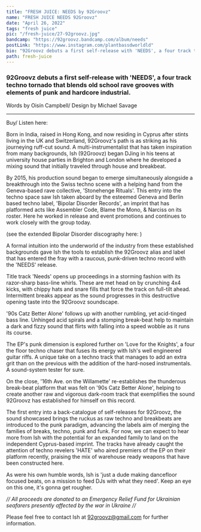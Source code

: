 ---
title: "FRESH JUICE: NEEDS by 92Groovz"
name: "FRESH JUICE NEEDS 92Groovz"
date: "April 26, 2022"
tags: "fresh juice"
pic: "/fresh-juice/27-92groovz.jpg"
bandcamp: "https://92groovz.bandcamp.com/album/needs"
postLink: "https://www.instagram.com/plantbassdworldld"
bio: "92Groovz debuts a first self-release with 'NEEDS', a four track techno tornado that blends old school rave grooves with elements of punk and hardcore industrial"
path: fresh-juice
---

### 92Groovz debuts a first self-release with 'NEEDS', a four track techno tornado that blends old school rave grooves with elements of punk and hardcore industrial.

<p className="smallText">Words by Oisín Campbell/ Design by Michael Savage</p>

<hr />

<BandCamp src="album=3336911341" />

Buy/ Listen here: <HoverLink url="92groovz.bandcamp.com/album/needs" external />

Born in India, raised in Hong Kong, and now residing in Cyprus after stints living in the UK and Switzerland, 92Groovz's path is as striking as his journeying ruff-cut sound. A multi-instrumentalist that has taken inspiration from many backgrounds, Ish (92Groovz) began DJing in his teens at university house parties in Brighton and London where he developed a mixing sound that initially traveled through house and breakbeat.

By 2015, his production sound began to emerge simultaneously alongside a breakthrough into the Swiss techno scene with a helping hand from the Geneva-based rave collective, 'Stonehenge Rituals'. This entry into the techno space saw Ish taken aboard by the esteemed Geneva and Berlin based techno label, 'Bipolar Disorder Records', an imprint that has platformed acts like Assembler Code, Blame the Mono, & Narciss on its roster. Here he worked in release and event promotions and continues to work closely with the group today.

<Picture src="/fresh-juice/27-bipolar.jpg" alt="Bipolar disorder rec cover pic" size={1200} />

(see the extended Bipolar Disorder discography here: <HoverLink url="bipolardisorder1.bandcamp.com/" external />)

A formal intuition into the underworld of the industry from these established backgrounds gave Ish the tools to establish the 92Groovz alias and label that has entered the fray with a raucous, punk-driven techno record with the 'NEEDS' release.

Title track 'Needs' opens up proceedings in a storming fashion with its razor-sharp bass-line whirls. These are met head on by crunching 4x4 kicks, with chippy hats and snare fills that force the track on full-tilt ahead. Intermittent breaks appear as the sound progresses in this destructive opening taste into the 92Groovz soundscape.

'90s Catz Better Alone' follows up with another rumbling, yet acid-tinged bass line. Unhinged acid spirals and a stomping break-beat help to maintain a dark and fizzy sound that flirts with falling into a speed wobble as it runs its course.

The EP's punk dimension is explored further on 'Love for the Knights', a four the floor techno chaser that fuses its energy with Ish's well engineered guitar riffs. A unique take on a techno track that manages to add an extra grit than on the previous with the addition of the hard-nosed instrumentals. A sound-system tester for sure.

On the close, '16th Ave. on the Willamette' re-establishes the thunderous break-beat platform that was felt on '90s Catz Better Alone', helping to create another raw and vigorous dark-room track that exemplifies the sound 92Groovz has established for himself on this record.

The first entry into a back-catalogue of self-releases for 92Groovz, the sound showcased brings the ruckus as raw techno and breakbeats are introduced to the punk paradigm, advancing the labels aim of merging the families of breaks, techno, punk and funk. For now, we can expect to hear more from Ish with the potential for an expanded family to land on the independent Cyprus-based imprint. The tracks have already caught the attention of techno revelers 'HATE' who aired premiers of the EP on their platform recently, praising the mix of warehouse ready weapons that have been constructed here.

As were his own humble words, Ish is 'just a dude making dancefloor focused beats, on a mission to feed DJs with what they need'. Keep an eye on this one, it's gonna get rougher.

_// All proceeds are donated to an Emergency Relief Fund for Ukrainian seafarers presently affected by the war in Ukraine //_

Please feel free to contact Ish at 92groovz@gmail.com for further information.
